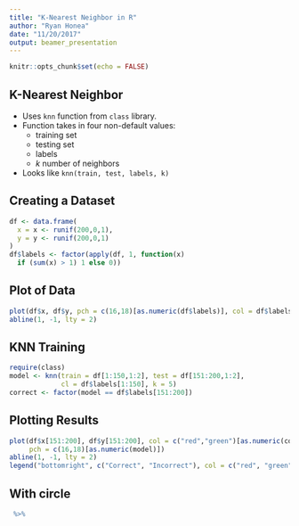 ```yaml
---
title: "K-Nearest Neighbor in R"
author: "Ryan Honea"
date: "11/20/2017"
output: beamer_presentation
---
```


```r
knitr::opts_chunk$set(echo = FALSE)
```

## K-Nearest Neighbor

* Uses ```knn``` function from ```class``` library.
* Function takes in four non-default values:
    * training set
    * testing set
    * labels
    * $k$ number of neighbors
* Looks like ```knn(train, test, labels, k)```

## Creating a Dataset

```r
df <- data.frame(
  x = x <- runif(200,0,1),
  y = y <- runif(200,0,1)
)
df$labels <- factor(apply(df, 1, function(x) 
  if (sum(x) > 1) 1 else 0))
```

## Plot of Data
```r
plot(df$x, df$y, pch = c(16,18)[as.numeric(df$labels)], col = df$labels)
abline(1, -1, lty = 2)
```

## KNN Training
```r
require(class)
model <- knn(train = df[1:150,1:2], test = df[151:200,1:2],
             cl = df$labels[1:150], k = 5)
correct <- factor(model == df$labels[151:200])
```

## Plotting Results
```r
plot(df$x[151:200], df$y[151:200], col = c("red","green")[as.numeric(correct)], 
     pch = c(16,18)[as.numeric(model)])
abline(1, -1, lty = 2)
legend("bottomright", c("Correct", "Incorrect"), col = c("red", "green"), pch = 15)
```


## With circle
```r
 %>% 
```
